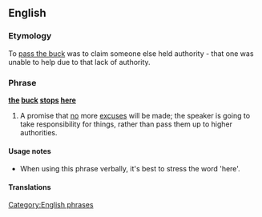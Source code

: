 {{wikipedia}}
==English==

===Etymology===
To [[pass the buck]] was to claim someone else held authority - that one was unable to help due to that lack of authority.

===Phrase===
'''[[the]] [[buck]] [[stops]] [[here]]'''

# A promise that [[no]] more [[excuse]]s will be made; the speaker is going to take responsibility for things, rather than pass them up to higher authorities.

====Usage notes====
*When using this phrase verbally, it's best to stress the word 'here'.

====Translations====
{{rftrans}}

[[Category:English phrases]]